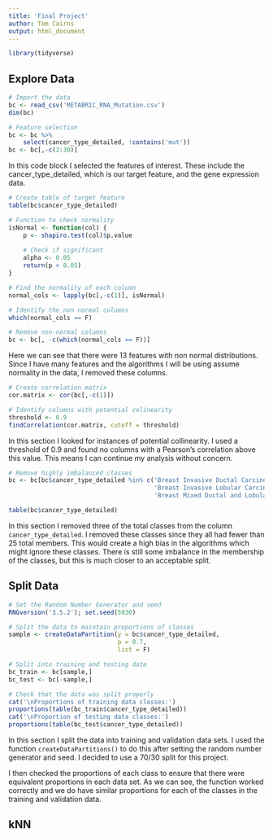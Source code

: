 ```yaml
---
title: 'Final Project'
author: Tom Cairns
output: html_document
---
```


```r
library(tidyverse)
```

## Explore Data

```r
# Import the data
bc <- read_csv('METABRIC_RNA_Mutation.csv')
dim(bc)
```

```r
# Feature selection
bc <- bc %>%
    select(cancer_type_detailed, !contains('mut'))
bc <- bc[,-c(2:30)]
```

In this code block I selected the features of interest. These include the
cancer_type_detailed, which is our target feature, and the gene expression data.

```r
# Create table of target feature
table(bc$cancer_type_detailed)

# Function to check normality
isNormal <- function(col) {
    p <- shapiro.test(col)$p.value
    
    # Check if significant
    alpha <- 0.05
    return(p < 0.05)
}

# Find the normality of each column
normal_cols <- lapply(bc[,-c(1)], isNormal)

# Identify the non normal columns
which(normal_cols == F)

# Remove non-normal columns
bc <- bc[, -c(which(normal_cols == F))]
```

Here we can see that there were 13 features with non normal distributions. Since
I have many features and the algorithms I will be using assume normality in the
data, I removed these columns.

```r
# Create correlation matrix
cor.matrix <- cor(bc[,-c(1)])

# Identify columns with potential colinearity
threshold <- 0.9
findCorrelation(cor.matrix, cutoff = threshold)
```

In this section I looked for instances of potential collinearity. I used a threshold
of 0.9 and found no columns with a Pearson's correlation above this value. This
means I can continue my analysis without concern.

```r
# Remove highly imbalanced classes
bc <- bc[bc$cancer_type_detailed %in% c('Breast Invasive Ductal Carcinoma',
                                        'Breast Invasive Lobular Carcinoma',
                                        'Breast Mixed Ductal and Lobular Carcinoma'),]

table(bc$cancer_type_detailed)
```

In this section I removed three of the total classes from the column 
`cancer_type_detailed`. I removed these classes since they all had fewer than
25 total members. This would create a high bias in the algorithms which might
ignore these classes. There is still some imbalance in the membership of the
classes, but this is much closer to an acceptable split.


## Split Data

```r
# Set the Random Number Generator and seed
RNGversion('3.5.2'); set.seed(5030)

# Split the data to maintain proportions of classes
sample <- createDataPartition(y = bc$cancer_type_detailed,
                              p = 0.7,
                              list = F)

# Split into training and testing data
bc_train <- bc[sample,]
bc_test <- bc[-sample,]

# Check that the data was split properly
cat('\nProportions of training data classes:')
proportions(table(bc_train$cancer_type_detailed))
cat('\nProportion of testing data classes:')
proportions(table(bc_test$cancer_type_detailed))
```

In this section I split the data into training and validation data sets. I used
the function `createDataPartitions()` to do this after setting the random number
generator and seed. I decided to use a 70/30 split for this project. 

I then checked the proportions of each class to ensure that there were equivalent
proportions in each data set. As we can see, the function worked correctly and
we do have similar proportions for each of the classes in the training and 
validation data. 


## kNN







